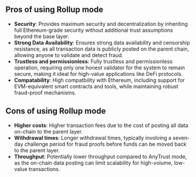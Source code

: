 ## Pros of using Rollup mode

- **Security**: Provides maximum security and decentralization by inheriting full Ethereum-grade security without additional trust assumptions beyond the base layer.
- **Strong Data Availability**: Ensures strong data availability and censorship resistance, as all transaction data is publicly posted on the parent chain, allowing anyone to validate and detect fraud.
- **Trustless and permissionless**: Fully trustless and permissionless operation, requiring only one honest validator for the system to remain secure, making it ideal for high-value applications like DeFi protocols.
- **Compatability**: High compatbility with Ethereum, including support for EVM-equivalent smart contracts and tools, while maintaining robust fraud-proof mechanisms.

## Cons of using Rollup mode

- **Higher costs**: Higher transaction fees due to the cost of posting all data on-chain to the parent layer.
- **Withdrawal times**: Longer withdrawal times, typically involving a seven-day challenge period for fraud proofs before funds can be moved back to the parent layer.
- **Throughput**: Potentially lower throughput compared to AnyTrust mode, as the on-chain data posting can limit scalability for high-volume, low-value transactions.

